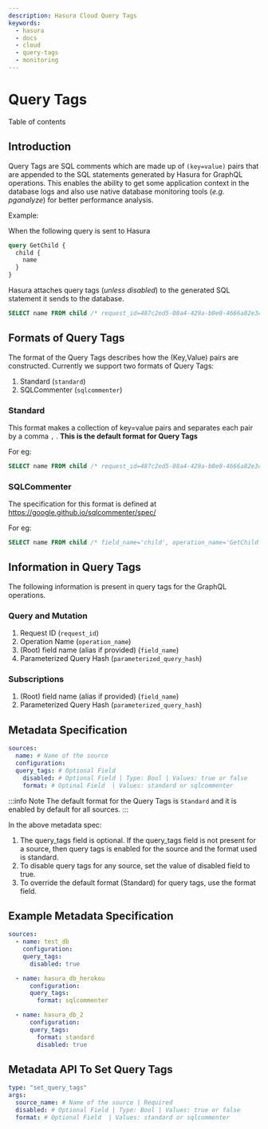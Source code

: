 ```yaml
---
description: Hasura Cloud Query Tags
keywords:
  - hasura
  - docs
  - cloud
  - query-tags
  - monitoring
---
```



# Query Tags

<CustomTOCListHead>Table of contents</CustomTOCListHead>
<TOCInline toc={toc} />

## Introduction

Query Tags are SQL comments which are made up of `(key=value)` pairs that are appended to the SQL statements generated by Hasura for GraphQL operations. This enables the ability to get some application context in the database logs and also use native database monitoring tools (_e.g. pganalyze_) for better performance analysis.

Example:

When the following query is sent to Hasura

```graphql
query GetChild {
  child {
    name
  }
}
```

Hasura attaches query tags (_unless disabled_) to the generated SQL statement it sends to the database.

```sql
SELECT name FROM child /* request_id=487c2ed5-08a4-429a-b0e0-4666a82e3cc6, field_name=child, operation_name=GetChild */
```

## Formats of Query Tags

The format of the Query Tags describes how the <span
class="title-ref">(Key,Value)</span> pairs are constructed. Currently we support two formats of Query Tags:

1.  Standard (`standard`)
2.  SQLCommenter (`sqlcommenter`)

### Standard

This format makes a collection of <span
class="title-ref">key=value</span> pairs and separates each pair by a comma `,` . **This is the default format for Query Tags**

For eg:

```sql
SELECT name FROM child /* request_id=487c2ed5-08a4-429a-b0e0-4666a82e3cc6, field_name=child, parameterized_query_hash=b2a71ce23928ca7f0021f9060e5d590e9f9bb00f, operation_name=GetChild */
```

### SQLCommenter

The specification for this format is defined at <https://google.github.io/sqlcommenter/spec/>

For eg:

```sql
SELECT name FROM child /* field_name='child', operation_name='GetChild', parameterized_query_hash='b2a71ce23928ca7f0021f9060e5d590e9f9bb00f' ,  request_id='487c2ed5-08a4-429a-b0e0-4666a82e3cc6' */
```

## Information in Query Tags

The following information is present in query tags for the GraphQL operations.

### Query and Mutation

1.  Request ID (`request_id`)
2.  Operation Name (`operation_name`)
3.  (Root) field name (alias if provided) (`field_name`)
4.  Parameterized Query Hash (`parameterized_query_hash`)

### Subscriptions

1.  (Root) field name (alias if provided) (`field_name`)
2.  Parameterized Query Hash (`parameterized_query_hash`)

## Metadata Specification

```yaml
sources:
  name: # Name of the source
  configuration:
  query_tags: # Optional Field
    disabled: # Optional Field | Type: Bool | Values: true or false
    format: # Optinal Field  | Values: standard or sqlcommenter
```

:::info
Note The default format for the Query Tags is `Standard` and it is enabled by default for all sources. 
:::

In the above metadata spec:

1.  The <span class="title-ref">query_tags</span> field is optional. If the <span class="title-ref">query_tags</span> field is not present for a source, then query tags is enabled for the source and the format used is <span class="title-ref">standard</span>.
2.  To disable query tags for any source, set the value of <span
    class="title-ref">disabled</span> field to <span
    class="title-ref">true</span>.
3.  To override the default format (<span
    class="title-ref">Standard</span>) for query tags, use the <span
    class="title-ref">format</span> field.

## Example Metadata Specification

```yaml
sources:
  - name: test_db
    configuration:
    query_tags:
      disabled: true

  - name: hasura_db_herokou
      configuration:
      query_tags:
        format: sqlcommenter

  - name: hasura_db_2
      configuration:
      query_tags:
        format: standard
        disabled: true
```

## Metadata API To Set Query Tags

```yaml
type: "set_query_tags"
args:
  source_name: # Name of the source | Required
  disabled: # Optional Field | Type: Bool | Values: true or false
  format: # Optional Field  | Values: standard or sqlcommenter
```
